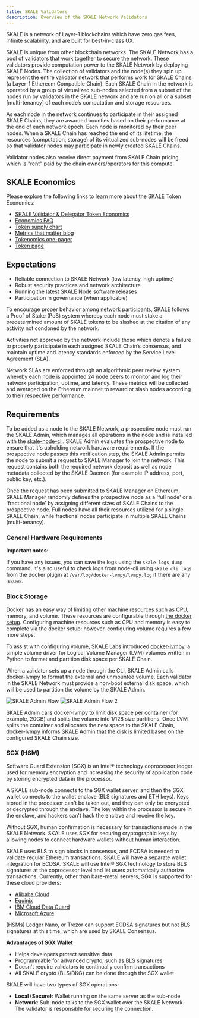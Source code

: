 ```yaml
---
title: SKALE Validators
description: Overview of the SKALE Network Validators
---
```


SKALE is a network of Layer-1 blockchains which have zero gas fees, infinite scalability,
and are built for best-in-class UX.

SKALE is unique from other blockchain networks. The SKALE Network has a pool of validators that work together
to secure the network. These validators provide computation power to the SKALE Network by deploying SKALE Nodes.
The collection of validators and the node(s) they spin up represent the entire validator network that performs
work for SKALE Chains (a Layer-1 Ethereum Compatible Chain). Each SKALE Chain in the network is operated by a
group of virtualized sub-nodes selected from a subset of the nodes run by validators in the SKALE network and
are run on all or a subset [multi-tenancy] of each node’s computation and storage resources.

As each node in the network continues to participate in their assigned SKALE Chains, they are awarded
bounties based on their performance at the end of each network epoch. Each node is monitored by their peer
nodes. When a SKALE Chain has reached the end of its lifetime, the resources (computation, storage) of its
virtualized sub-nodes will be freed so that validator nodes may participate in newly created SKALE Chains.

Validator nodes also receive direct payment from SKALE Chain pricing, which is "rent" paid by the chain owners/operators
for this compute.

## SKALE Economics

Please explore the following links to learn more about the SKALE Token Economics:

- [SKALE Validator & Delegator Token Economics](https://skale.network/blog/validator-economics)
- [Economics FAQ](https://skale.network/blog/skale-update-economics-faq)
- [Token supply chart](https://supply.skale.network/supply/index.html)
- [Metrics that matter blog](https://skale.network/blog/metrics-that-matter-for-token-launches)
- [Tokenomics one-pager](https://skale.network/tokenomics)
- [Token page](https://skale.network/token)

## Expectations

- Reliable connection to SKALE Network (low latency, high uptime)
- Robust security practices and network architecture
- Running the latest SKALE Node software releases
- Participation in governance (when applicable)

To encourage proper behavior among network participants, SKALE follows a Proof of Stake (PoS) system whereby each node must
stake a predetermined amount of SKALE tokens to be slashed at the citation of any activity not condoned by the network.

Activities not approved by the network include those which denote a failure to properly participate in each assigned SKALE
Chain’s consensus, and maintain uptime and latency standards enforced by the Service Level Agreement (SLA).

Network SLAs are enforced through an algorithmic peer review system whereby each node is appointed 24 node peers to
monitor and log their network participation, uptime, and latency. These metrics will be collected and averaged on the
Ethereum mainnet to reward or slash nodes according to their respective performance.

## Requirements

To be added as a node to the SKALE Network, a prospective node must run the SKALE Admin, which manages all operations in the node and is
installed with the [skale-node-cli](/ecosystem/validators/validator-cli). SKALE Admin evaluates the prospective node to ensure that it's upholding
network hardware requirements. If the prospective node passes this verification step, the SKALE Admin permits the node to submit a request
to SKALE Manager to join the network. This request contains both the required network deposit as well as node metadata collected by the
SKALE Daemon (for example IP address, port, public key, etc.).

Once the request has been submitted to SKALE Manager on Ethereum, SKALE Manager randomly defines the prospective node as a 'full node' or
a 'fractional node' by assigning different sizes of SKALE Chains to the prospective node. Full nodes have all their resources utilized
for a single SKALE Chain, while fractional nodes participate in multiple SKALE Chains (multi-tenancy).

### General Hardware Requirements

**Important notes:**

If you have any issues, you can save the logs using the `skale logs dump` command. It's also useful to check logs from node-cli using `skale cli logs`
from the docker plugin at `/var/log/docker-lvmpy/lvmpy.log` if there are any issues.

### Block Storage

Docker has an easy way of limiting other machine resources such as CPU, memory, and volume. These resources are configurable through
[the docker setup](https://docs.docker.com/config/containers/resource_constraints/?source=post_page-----9859682f4147----------------------).
Configuring machine resources such as CPU and memory is easy to complete via the docker setup; however, configuring volume requires a few more steps.

To assist with configuring volume, SKALE Labs introduced [docker-lvmpy](https://github.com/skalenetwork/docker-lvmpy), a simple volume driver
for Logical Volume Manager (LVM) volumes written in Python to format and partition disk space per SKALE Chain.

When a validator sets up a node through the CLI, SKALE Admin calls docker-lvmpy to format the external and unmounted volume. Each validator in the SKALE Network must provide a non-boot external disk space, which will be used to partition the volume by the SKALE Admin.

![SKALE Admin Flow](https://assets.website-files.com/5be05ae542686c4ebf192462/5d9ce199ca4f18fa76e29ca0_Screen%20Shot%202019-10-08%20at%2012.19.30%20PM.png)
![SKALE Admin Flow 2](https://assets.website-files.com/5be05ae542686c4ebf192462/5d9ce198d4f7a4dcff8cd609_Screen%20Shot%202019-10-08%20at%2012.19.46%20PM.png)

SKALE Admin calls docker-lvmpy to limit disk space per container (for example, 20GB) and splits the volume into 1/128 size partitions.
Once LVM splits the container and allocates the new space to the SKALE Chain, docker-lvmpy informs SKALE Admin that the disk is limited based
on the configured SKALE Chain size.

### SGX (HSM)

Software Guard Extension (SGX) is an Intel® technology coprocessor ledger used for memory encryption and increasing the security of application code
by storing encrypted data in the processor.

A SKALE sub-node connects to the SGX wallet server, and then the SGX wallet connects to the wallet enclave (BLS signatures and ETH keys). Keys
stored in the processor can't be taken out, and they can only be encrypted or decrypted through the enclave. The key within the processor is secure
in the enclave, and hackers can't hack the enclave and receive the key.

Without SGX, human confirmation is necessary for transactions made in the SKALE Network. SKALE uses SGX for securing cryptographic keys by allowing
nodes to connect hardware wallets without human interaction.

SKALE uses BLS to sign blocks in consensus, and ECDSA is needed to validate regular Ethereum transactions. SKALE will have a separate
wallet integration for ECDSA. SKALE will use Intel® SGX technology to store BLS signatures at the coprocessor level and let users automatically
authorize transactions. Currently, other than bare-metal servers, SGX is supported for these cloud providers:

- [Alibaba Cloud](https://www.alibabacloud.com/help/doc-detail/108507.html?spm=a2c5t.10695662.1996646101.searchclickresult.84d1a80dPBX0Di)
- [Equinix](https://www.equinix.com/services/edge-services/smartkey/)
- [IBM Cloud Data Guard](https://www.ibm.com/cloud/blog/data-use-protection-ibm-cloud-using-intel-sgx?mhsrc=ibmsearch_a&mhq=sgx)
- [Microsoft Azure](https://www.intel.com/content/www/us/en/architecture-and-technology/software-guard-extensions/microsoft-confidential-computing-sgx-video.html)

(HSMs) Ledger Nano, or Trezor can support ECDSA signatures but not BLS signatures at this time, which are used by SKALE Consensus.

**Advantages of SGX Wallet**

- Helps developers protect sensitive data
- Programmable for advanced crypto, such as BLS signatures
- Doesn't require validators to continually confirm transactions
- All SKALE crypto (BLS/DKG) can be done through the SGX wallet

SKALE will have two types of SGX operations:

- **Local (Secure)**: Wallet running on the same server as the sub-node
- **Network**: Sub-node talks to the SGX wallet over the SKALE Network. The validator is responsible for securing the connection.

